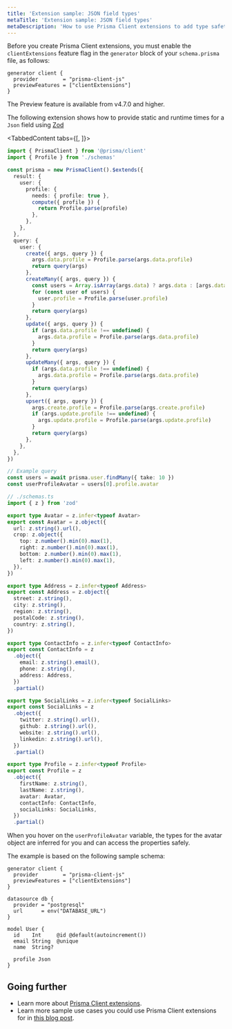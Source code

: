 ```yaml
---
title: 'Extension sample: JSON field types'
metaTitle: 'Extension sample: JSON field types'
metaDescription: 'How to use Prisma Client extensions to add type safety for Json fields'
---
```


<TopBlock>

Before you create Prisma Client extensions, you must enable the `clientExtensions` feature flag in the `generator` block of your `schema.prisma` file, as follows:

```prisma
generator client {
  provider        = "prisma-client-js"
  previewFeatures = ["clientExtensions"]
}
```

<Admonition type="info">

The Preview feature is available from v4.7.0 and higher.

</Admonition>

The following extension shows how to provide static and runtime times for a `Json` field using [Zod](https://zod.dev/)

<TabbedContent tabs={[<FileWithIcon text="Extension" icon="code"/>, <FileWithIcon text="Zod schemas" icon="code"/>]}>

<tab>

```ts
import { PrismaClient } from '@prisma/client'
import { Profile } from './schemas'

const prisma = new PrismaClient().$extends({
  result: {
    user: {
      profile: {
        needs: { profile: true },
        compute({ profile }) {
          return Profile.parse(profile)
        },
      },
    },
  },
  query: {
    user: {
      create({ args, query }) {
        args.data.profile = Profile.parse(args.data.profile)
        return query(args)
      },
      createMany({ args, query }) {
        const users = Array.isArray(args.data) ? args.data : [args.data]
        for (const user of users) {
          user.profile = Profile.parse(user.profile)
        }
        return query(args)
      },
      update({ args, query }) {
        if (args.data.profile !== undefined) {
          args.data.profile = Profile.parse(args.data.profile)
        }
        return query(args)
      },
      updateMany({ args, query }) {
        if (args.data.profile !== undefined) {
          args.data.profile = Profile.parse(args.data.profile)
        }
        return query(args)
      },
      upsert({ args, query }) {
        args.create.profile = Profile.parse(args.create.profile)
        if (args.update.profile !== undefined) {
          args.update.profile = Profile.parse(args.update.profile)
        }
        return query(args)
      },
    },
  },
})

// Example query
const users = await prisma.user.findMany({ take: 10 })
const userProfileAvatar = users[0].profile.avatar
```

</tab>

<tab>

```ts
// ./schemas.ts
import { z } from 'zod'

export type Avatar = z.infer<typeof Avatar>
export const Avatar = z.object({
  url: z.string().url(),
  crop: z.object({
    top: z.number().min(0).max(1),
    right: z.number().min(0).max(1),
    bottom: z.number().min(0).max(1),
    left: z.number().min(0).max(1),
  }),
})

export type Address = z.infer<typeof Address>
export const Address = z.object({
  street: z.string(),
  city: z.string(),
  region: z.string(),
  postalCode: z.string(),
  country: z.string(),
})

export type ContactInfo = z.infer<typeof ContactInfo>
export const ContactInfo = z
  .object({
    email: z.string().email(),
    phone: z.string(),
    address: Address,
  })
  .partial()

export type SocialLinks = z.infer<typeof SocialLinks>
export const SocialLinks = z
  .object({
    twitter: z.string().url(),
    github: z.string().url(),
    website: z.string().url(),
    linkedin: z.string().url(),
  })
  .partial()

export type Profile = z.infer<typeof Profile>
export const Profile = z
  .object({
    firstName: z.string(),
    lastName: z.string(),
    avatar: Avatar,
    contactInfo: ContactInfo,
    socialLinks: SocialLinks,
  })
  .partial()
```

</tab>

</TabbedContent>

When you hover on the `userProfileAvatar` variable, the types for the avatar object are inferred for you and can access the properties safely.

The example is based on the following sample schema:

```prisma
generator client {
  provider        = "prisma-client-js"
  previewFeatures = ["clientExtensions"]
}

datasource db {
  provider = "postgresql"
  url      = env("DATABASE_URL")
}

model User {
  id    Int     @id @default(autoincrement())
  email String  @unique
  name  String?

  profile Json
}
```

</TopBlock>

## Going further

- Learn more about [Prisma Client extensions](/concepts/components/prisma-client/client-extensions).
- Learn more sample use cases you could use Prisma Client extensions for in [this blog post](https://www.prisma.io/blog/client-extensions-preview-8t3w27xkrxxn).
